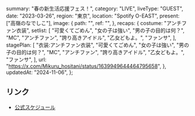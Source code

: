   summary: "春の新生活応援フェス！",
  category: "LIVE",
  liveType: "GUEST",
  date: "2023-03-26",
  region: "東京",
  location: "Spotify O-EAST",
  present: ["高嶺のなでしこ"],
  image: {
    path: "",
    ref: "",
  },
  recaps: {
    costume: "アンチファン衣装",
    setlist: [
      "可愛くてごめん",
      "女の子は強い",
      "男の子の目的は何？",
      "MC",
      "アンチファン",
      "誇り高きアイドル",
      "乙女どもよ。",
      "ファンサ",
    ],
    stagePlan: [
      "衣装:アンチファン衣装",
      "可愛くてごめん",
      "女の子は強い",
      "男の子の目的は何？",
      "MC",
      "アンチファン",
      "誇り高きアイドル",
      "乙女どもよ。",
      "ファンサ",
    ],
    url: "https://x.com/Mikuru_hositani/status/1639949644464795658",
  },
  updatedAt: "2024-11-06",
};

## リンク

- [公式スケジュール](https://takanenonadeshiko.jp/?p=786)
